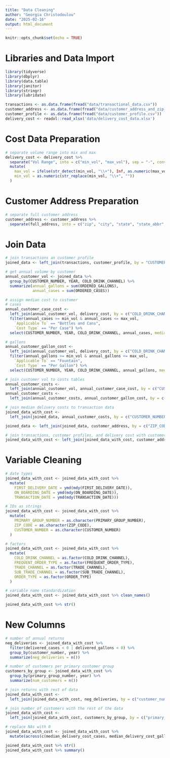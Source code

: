 ```yaml
---
title: "Data Cleaning"
author: "Georgia Christodoulou"
date: "2025-02-16"
output: html_document
---
```


```r
knitr::opts_chunk$set(echo = TRUE)
```

# Libraries and Data Import
```r
library(tidyverse)
library(dbplyr)
library(data.table)
library(janitor)
library(stringr)
library(lubridate)

transactions <- as.data.frame(fread("data/transactional_data.csv"))
customer_address <- as.data.frame(fread("data/customer_address_and_zip_mapping.csv"))
customer_profile <- as.data.frame(fread("data/customer_profile.csv"))
delivery_cost <- readxl::read_xlsx('data/delivery_cost_data.xlsx')
```

# Cost Data Preparation
```r
# separate volume range into mix and max
delivery_cost <- delivery_cost %>%
  separate("Vol Range", into = c("min_vol", "max_vol"), sep = "-", convert = TRUE) %>%
  mutate(
    max_vol = ifelse(str_detect(min_vol, "\\+"), Inf, as.numeric(max_vol)),
    min_vol = as.numeric(str_replace(min_vol, "\\+", ""))
  )
```

# Customer Address Preparation
```r
# separate full customer address
customer_address <- customer_address %>%
  separate(full_address, into = c("zip", "city", "state", "state_abbr", "county", "region", "lat", "lon"), sep = ",", convert = TRUE)
```


# Join Data
```r
# join transactions an customer profile
joined_data <- left_join(transactions, customer_profile, by = "CUSTOMER_NUMBER")

# get annual volume by customer
annual_customer_vol <- joined_data %>%
  group_by(CUSTOMER_NUMBER, YEAR, COLD_DRINK_CHANNEL) %>%
  summarize(annual_gallons = sum(ORDERED_GALLONS),
            annual_cases = sum(ORDERED_CASES))

# assign median cost to customer
# cases
annual_customer_case_cost <- 
  left_join(annual_customer_vol, delivery_cost, by = c("COLD_DRINK_CHANNEL" = "Cold Drink Channel")) %>%
  filter(annual_cases >= min_vol & annual_cases <= max_vol, 
    `Applicable To` == "Bottles and Cans",
    `Cost Type` == "Per Case") %>%
  select(CUSTOMER_NUMBER, YEAR, COLD_DRINK_CHANNEL, annual_cases, median_delivery_cost_cases = `Median Delivery Cost`)

# gallons
annual_customer_gallon_cost <- 
  left_join(annual_customer_vol, delivery_cost, by = c("COLD_DRINK_CHANNEL" = "Cold Drink Channel")) %>%
  filter(annual_gallons >= min_vol & annual_gallons <= max_vol,  
    `Applicable To` == "Fountain",
    `Cost Type` == "Per Gallon") %>%
  select(CUSTOMER_NUMBER, YEAR, COLD_DRINK_CHANNEL, annual_gallons, median_delivery_cost_gallons = `Median Delivery Cost`)

# join customer vol to costs tables
annual_customer_costs <-
  left_join(annual_customer_vol, annual_customer_case_cost, by = c("CUSTOMER_NUMBER", "YEAR", "COLD_DRINK_CHANNEL", "annual_cases"))
annual_customer_costs <-
  left_join(annual_customer_costs, annual_customer_gallon_cost, by = c("CUSTOMER_NUMBER", "YEAR", "COLD_DRINK_CHANNEL", "annual_gallons"))

# join median delivery costs to transaction data
joined_data_with_cost <- 
  left_join(joined_data, annual_customer_costs, by = c("CUSTOMER_NUMBER", "YEAR", "COLD_DRINK_CHANNEL"))

joined_data <- left_join(joined_data, customer_address, by = c("ZIP_CODE" = "zip"))

# join transactions, customer profiles, and delivery cost with customer address
joined_data_with_cost <- left_join(joined_data_with_cost, customer_address, by = c("ZIP_CODE" = "zip"))
```

# Variable Cleaning
```r
# date types
joined_data_with_cost <- joined_data_with_cost %>%
  mutate(
    FIRST_DELIVERY_DATE = ymd(mdy(FIRST_DELIVERY_DATE)), 
    ON_BOARDING_DATE = ymd(mdy(ON_BOARDING_DATE)),
    TRANSACTION_DATE = ymd(mdy(TRANSACTION_DATE)))

# IDs as strings
joined_data_with_cost <- joined_data_with_cost %>%
  mutate(
    PRIMARY_GROUP_NUMBER = as.character(PRIMARY_GROUP_NUMBER),
    ZIP_CODE = as.character(ZIP_CODE),
    CUSTOMER_NUMBER = as.character(CUSTOMER_NUMBER)
  )

# factors
joined_data_with_cost <- joined_data_with_cost %>%
  mutate(
    COLD_DRINK_CHANNEL = as.factor(COLD_DRINK_CHANNEL),
    FREQUENT_ORDER_TYPE = as.factor(FREQUENT_ORDER_TYPE),
    TRADE_CHANNEL = as.factor(TRADE_CHANNEL),
    SUB_TRADE_CHANNEL = as.factor(SUB_TRADE_CHANNEL),
    ORDER_TYPE = as.factor(ORDER_TYPE)
  )

# variable name standardization
joined_data_with_cost <- joined_data_with_cost %>% clean_names()

joined_data_with_cost %>% str()
```

# New Columns
```r
# number of annual returns
neg_deliveries <- joined_data_with_cost %>%
  filter(delivered_cases < 0 | delivered_gallons < 0) %>%
  group_by(customer_number, year) %>%
  summarize(neg_deliveries = n())

# number of customers per primary customer group
customers_by_group <- joined_data_with_cost %>%
  group_by(primary_group_number, year) %>%
  summarize(num_customers = n())

# join returns with rest of data
joined_data_with_cost <-
  left_join(joined_data_with_cost, neg_deliveries, by = c("customer_number", "year"))

# join number of customers with the rest of the data
joined_data_with_cost <-
  left_join(joined_data_with_cost, customers_by_group, by = c("primary_group_number", "year"))

# replace NAs with 0
joined_data_with_cost <- joined_data_with_cost %>%
  mutate(across(c(median_delivery_cost_cases, median_delivery_cost_gallons, neg_deliveries), ~ replace_na(., 0)))

joined_data_with_cost %>% str()
joined_data_with_cost %>% summary()
```

